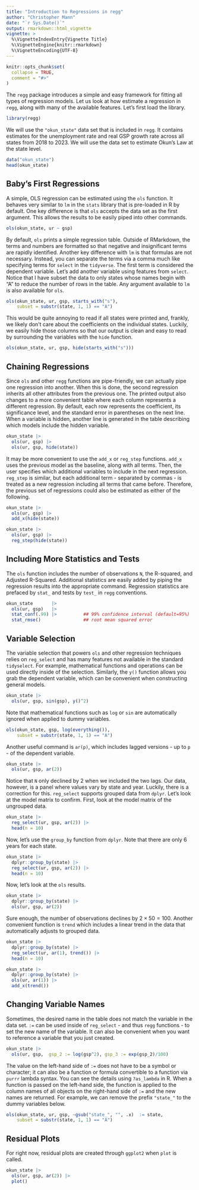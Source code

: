 ```yaml
---
title: "Introduction to Regressions in regg"
author: "Christopher Mann"
date: "`r Sys.Date()`"
output: rmarkdown::html_vignette
vignette: >
  %\VignetteIndexEntry{Vignette Title}
  %\VignetteEngine{knitr::rmarkdown}
  %\VignetteEncoding{UTF-8}
---
```


```r
knitr::opts_chunk$set(
  collapse = TRUE,
  comment = "#>"
)
```

The `regg` package introduces a simple and easy framework for fitting all types of regression models. Let us look at how estimate a regression in `regg`, along with many of the available features. Let's first load the library.

```r
library(regg)
```

We will use the `"okun_state"` data set that is included in `regg`. It contains estimates for the unemployment rate and real GSP growth rate across all states from 2018 to 2023. We will use the data set to estimate Okun's Law at the state level.

```r
data("okun_state")
head(okun_state)
```


## Baby's First Regressions

A simple, OLS regression can be estimated using the `ols` function. It behaves very similar to `lm` in the `stats` library that is pre-loaded in R by default. One key difference is that `ols` accepts the data set as the first argument. This allows the results to be easily piped into other commands.

```r
ols(okun_state, ur ~ gsp)
```

By default, `ols` prints a simple regression table. Outside of RMarkdown, the terms and numbers are formatted so that negative and insignificant terms are rapidly identified. Another key difference with `lm` is that formulas are not necessary. Instead, you can separate the terms via a comma much like specifying terms for `select` in the `tidyverse`. The first term is considered the dependent variable. Let's add another variable using features from `select`. Notice that I have subset the data to only states whose names begin with "A" to reduce the number of rows in the table. Any argument available to `lm` is also available for `ols`.

```r
ols(okun_state, ur, gsp, starts_with("s"), 
    subset = substr(state, 1, 1) == "A")
```

This would be quite annoying to read if all states were printed and, frankly, we likely don't care about the coefficients on the individual states. Luckily, we easily hide those columns so that our output is clean and easy to read by surrounding the variables with the `hide` function.

```r
ols(okun_state, ur, gsp, hide(starts_with("s")))
```


## Chaining Regressions

Since `ols` and other `regg` functions are pipe-friendly, we can actually pipe one regression into another. When this is done, the second regression inherits all other attributes from the previous one. The printed output also changes to a more convenient table where each column represents a different regression. By default, each row represents the coefficient, its significance level, and the standard error in parentheses on the next line. When a variable is hidden, another line is generated in the table describing which models include the hidden variable.

```r
okun_state |>
  ols(ur, gsp) |>
  ols(ur, gsp, hide(state))
```

It may be more convenient to use the `add_x` or `reg_step` functions. `add_x` uses the previous model as the baseline, along with all terms. Then, the user specifies which additional variables to include in the next regression. `reg_step` is similar, but each additional term - separated by commas - is treated as a new regression including all terms that came before. Therefore, the previous set of regressions could also be estimated as either of the following.

```r
okun_state |>
  ols(ur, gsp) |>
  add_x(hide(state))

okun_state |>
  ols(ur, gsp) |>
  reg_step(hide(state))
```


## Including More Statistics and Tests

The `ols` function includes the number of observations `N`, the R-squared, and Adjusted R-Squared. Additional statistics are easily added by piping the regression results into the appropriate command. Regression statistics are prefaced by `stat_` and tests by `test_` in `regg` conventions.

```r
okun_state       |>
  ols(ur, gsp)   |>
  stat_conf(.99) |>          ## 99% confidence interval (default=95%)
  stat_rmse()                ## root mean squared error
```


## Variable Selection

The variable selection that powers `ols` and other regression techniques relies on `reg_select` and has many features not available in the standard `tidyselect`. For example, mathematical functions and operations can be used directly inside of the selection. Similarly, the `y()` function allows you grab the dependent variable, which can be convenient when constructing general models.

```r
okun_state |>
  ols(ur, gsp, sin(gsp), y()^2) 
```

Note that mathematical functions such as `log` or `sin` are automatically ignored when applied to dummy variables.

```r
ols(okun_state, gsp, log(everything()), 
    subset = substr(state, 1, 1) == "A")
```



Another useful command is `ar(p)`, which includes lagged versions - up to `p` - of the dependent variable.

```r
okun_state |>
  ols(ur, gsp, ar(2))
```

Notice that `N` only declined by 2 when we included the two lags. Our data, however, is a panel where values vary by state and year. Luckily, there is a correction for this. `reg_select` supports grouped data from `dplyr`. Let's look at the model matrix to confirm. First, look at the model matrix of the ungrouped data.

```r
okun_state |>
  reg_select(ur, gsp, ar(2)) |>
  head(n = 10)
```

Now, let's use the `group_by` function from `dplyr`. Note that there are only 6 years for each state.

```r
okun_state |>
  dplyr::group_by(state) |>
  reg_select(ur, gsp, ar(2)) |>
  head(n = 10)
```

Now, let's look at the `ols` results. 

```r
okun_state |>
  dplyr::group_by(state) |>
  ols(ur, gsp, ar(2))
```

Sure enough, the number of observations declines by $2\times50 = 100$. Another convenient function is `trend` which includes a linear trend in the data that automatically adjusts to grouped data.

```r
okun_state |>
  dplyr::group_by(state) |>
  reg_select(ur, ar(1), trend()) |>
  head(n = 10)
```


```r
okun_state |>
  dplyr::group_by(state) |>
  ols(ur, ar(1)) |>
  add_x(trend())
```


## Changing Variable Names

Sometimes, the desired name in the table does not match the variable in the data set. `:=` can be used inside of `reg_select` - and thus `regg` functions - to set the new name of the variable. It can also be convenient when you want to reference a variable that you just created. 

```r
okun_state |>
  ols(ur, gsp,  gsp_2 := log(gsp^2), gsp_3 := exp(gsp_2)/100)
```


The value on the left-hand side of `:=` does not have to be a symbol or character; it can also be a function or formula convertible to a function via `purrr` lambda syntax. You can see the details using `?as_lambda` in R. When a function is passed on the left-hand side, the function is applied to the column names of all objects on the right-hand side of `:=` and the new names are returned. For example, we can remove the prefix `"state_"` to the dummy variables below.

```r
ols(okun_state, ur, gsp, ~gsub("state_", "", .x)  := state, 
    subset = substr(state, 1, 1) == "A")
```




## Residual Plots

For right now, residual plots are created through `ggplot2` when `plot` is called.

```r
okun_state |>
  ols(ur, gsp, ar(2)) |>
  plot()
```



